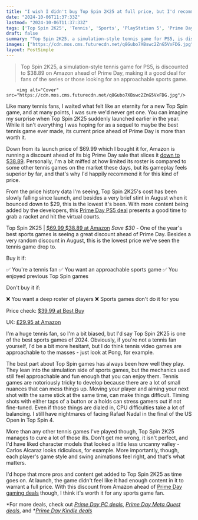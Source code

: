 ```yaml
---
title: "I wish I didn't buy Top Spin 2K25 at full price, but I'd recommend this early Prime Day deal"
date: "2024-10-06T11:37:33Z"
lastmod: "2024-10-06T11:37:33Z"
tags: ['Top Spin 2K25', 'Tennis', 'Sports', 'PlayStation 5', 'Prime Day', 'Amazon', 'Video Game']
draft: false
summary: "Top Spin 2K25, a simulation-style tennis game for PS5, is discounted to $38.89 on Amazon ahead of Prime Day, making it a good deal for fans of the series or those looking for an approachable sports game."
images: ["https://cdn.mos.cms.futurecdn.net/q8Gubo7XBswc2ZnG5VxFDG.jpg"]
layout: PostSimple
---
```

> Top Spin 2K25, a simulation-style tennis game for PS5, is discounted to $38.89 on Amazon ahead of Prime Day, making it a good deal for fans of the series or those looking for an approachable sports game.


        <img alt="Cover" src="https://cdn.mos.cms.futurecdn.net/q8Gubo7XBswc2ZnG5VxFDG.jpg"/>
        
Like many tennis fans, I waited what felt like an eternity for a new Top Spin game, and at many points, I was sure we'd never get one. You can imagine my surprise when Top Spin 2K25 suddenly launched earlier in the year. While it isn't everything I was hoping for as a sequel to maybe the best tennis game ever made, its current price ahead of Prime Day is more than worth it.

Down from its launch price of $69.99 which I bought it for, Amazon is running a discount ahead of its big Prime Day sale that slices it [down to $38.89](https://target.georiot.com/Proxy.ashx?tsid=8426&GR_URL=https%3A%2F%2Famazon.com%2FTopSpin-2K25-PlayStation-5%2Fdp%2FB0CSGTLMH1%3Ftag%3Dhawk-future-20%26ascsubtag%3Dgrd-us-8786548469802476563-20). Personally, I'm a bit miffed at how limited its roster is compared to some other tennis games on the market these days, but its gameplay feels superior by far, and that's why I'd happily recommend it for this kind of price. 

From the price history data I'm seeing, Top Spin 2K25's cost has been slowly falling since launch, and besides a very brief stint in August when it bounced down to $29, this is the lowest it's been. With more content being added by the developers, this [Prime Day PS5 deal](https://www.gamesradar.com/prime-day-ps5-deals/) presents a good time to grab a racket and hit the virtual courts.

Top Spin 2K25 | [$69.99 $38.89 at Amazon](https://target.georiot.com/Proxy.ashx?tsid=8426&GR_URL=https%3A%2F%2Famazon.com%2FTopSpin-2K25-PlayStation-5%2Fdp%2FB0CSGTLMH1%3Ftag%3Dhawk-future-20%26ascsubtag%3Dgrd-us-3166061891376624706-20)
*Save $30* - One of the year's best sports games is seeing a great discount ahead of Prime Day. Besides a very random discount in August, this is the lowest price we've seen the tennis game drop to.

Buy it if:

✅ You're a tennis fan
✅ You want an approachable sports game
✅ You enjoyed previous Top Spin games

Don't buy it if:

❌ You want a deep roster of players
❌ Sports games don't do it for you

Price check: [$39.99 at Best Buy](https://shop-links.co/link?publisher_slug=future&exclusive=1&u1=grd-us-3166061891376624706&url=https%3A%2F%2Fwww.bestbuy.com%2Fsite%2Ftopspin-2k25-standard-edition-playstation-5%2F6573309.p&article_name=I%20wish%20I%20didn't%20buy%20Top%20Spin%202K25%20at%20full%20price%2C%20but%20I'd%20recommend%20this%20early%20Prime%20Day%20deal&article_url=https%3A%2F%2Fwww.gamesradar.com%2Fgames%2Fi-wish-i-didnt-buy-top-spin-2k25-at-full-price-but-id-recommend-this-early-prime-day-deal%2F%2Fgames%2Fi-wish-i-didnt-buy-top-spin-2k25-at-full-price-but-id-recommend-this-early-prime-day-deal)

UK: [£29.95 at Amazon](https://target.georiot.com/Proxy.ashx?tsid=8426&GR_URL=https%3A%2F%2Famazon.co.uk%2F2K-Games-TopSpin-2K25-PS5%2Fdp%2FB0CSK6TMDD%2Fref%3Dsr_1_1%3Fcrid%3D3HK9QQFI4U2XP%26dib%3DeyJ2IjoiMSJ9.2yPtmGDjQ4luuA2jg9zKZ2BpqZfHKNarfKDRaQMKXvbxZMYcX3kUr8jrQd2775w_eR6gn-k0DJupkVODYGAviDaVjIk9mVwot31G-OhHIGEL2DHC9Ejnt5Wc5yfrQsTu2YSY1dp40YrcrfSdfOHK5XrcZnOkRgi6_8Y0GcoAD_KarY7YlP_BHqV5qrPCtYiNeas4UP3mZ6iP8ot6bUfaTDZT4MOkR1DO4aFf7gWiXRg._u-LmdC4suUyTOpzbfUKZMBC9qffBuLzCJJwZRFk03U%26dib_tag%3Dse%26keywords%3Dtop%252Bspin%252B2k25%252Bps5%26qid%3D1728059181%26sprefix%3Dtop%252Bspin%252Caps%252C79%26sr%3D8-1%26th%3D%26tag%3Dhawk-future-21%26ascsubtag%3Dgrd-us-3166061891376624706-21)



I'm a huge tennis fan, so I'm a bit biased, but I'd say Top Spin 2K25 is one of the best sports games of 2024. Obviously, if you're not a tennis fan yourself, I'd be a bit more hesitant, but I do think tennis video games are approachable to the masses - just look at Pong, for example.

The best part about Top Spin games has always been how well they play. They lean into the simulation side of sports games, but the mechanics used still feel approachable and fun enough that you can enjoy them. Tennis games are notoriously tricky to develop because there are a lot of small nuances that can mess things up. Moving your player and aiming your next shot with the same stick at the same time, can make things difficult. Timing shots with either taps of a button or a holds can stress gamers out if not fine-tuned. Even if those things are dialed in, CPU difficulties take a lot of balancing. I still have nightmares of facing Rafael Nadal in the final of the US Open in Top Spin 4.

More than any other tennis games I've played though, Top Spin 2K25 manages to cure a lot of those ills. Don't get me wrong, it isn't perfect, and I'd have liked character models that looked a little less uncanny valley - Carlos Alcaraz looks ridiculous, for example. More importantly, though, each player's game style and swing animations feel right, and that's what matters. 

I'd hope that more pros and content get added to Top Spin 2K25 as time goes on. At launch, the game didn't feel like it had enough content in it to warrant a full price. With this discount from Amazon ahead of [Prime Day gaming deals](https://www.gamesradar.com/prime-day-gaming-deals/) though, I think it's worth it for any sports game fan. 

*For more deals, check out *[<em>Prime Day PC deals</em>](https://www.gamesradar.com/prime-day-pc-deals/)*, *[<em>Prime Day Meta Quest deals</em>](https://www.gamesradar.com/amazon-prime-day-oculus-quest-2-deals/)*, and *[<em>Prime Day Kindle deals</em>](https://www.gamesradar.com/amazon-prime-day-kindle-deals/)
        